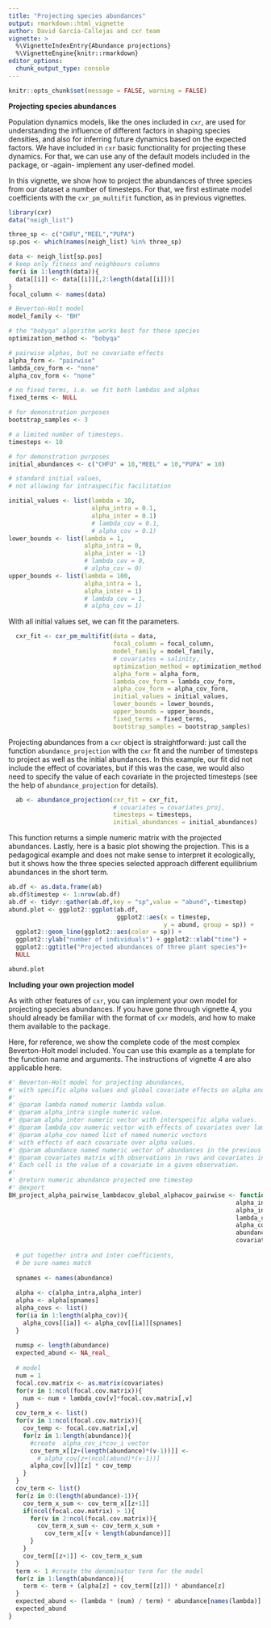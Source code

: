 ```yaml
---
title: "Projecting species abundances"
output: rmarkdown::html_vignette
author: David García-Callejas and cxr team
vignette: >
  %\VignetteIndexEntry{Abundance projections}
  %\VignetteEngine{knitr::rmarkdown}
editor_options: 
  chunk_output_type: console
---
```


```r
knitr::opts_chunk$set(message = FALSE, warning = FALSE)
```

**Projecting species abundances**

Population dynamics models, like the ones included in `cxr`, are used for understanding the influence of different factors in shaping species densities, and also for inferring future dynamics based on the expected factors. We have included in `cxr` basic functionality for projecting these dynamics. For that, we can use any of the default models included in the package, or -again- implement any user-defined model. 

In this vignette, we show how to project the abundances of three species from our dataset a number of timesteps. For that, we first estimate model coefficients with the `cxr_pm_multifit` function, as in previous vignettes. 

```r
library(cxr)
data("neigh_list")

three_sp <- c("CHFU","MEEL","PUPA")
sp.pos <- which(names(neigh_list) %in% three_sp)

data <- neigh_list[sp.pos]
# keep only fitness and neighbours columns
for(i in 1:length(data)){
  data[[i]] <- data[[i]][,2:length(data[[i]])]
}
focal_column <- names(data)

# Beverton-Holt model
model_family <- "BH"

# the "bobyqa" algorithm works best for these species
optimization_method <- "bobyqa"

# pairwise alphas, but no covariate effects 
alpha_form <- "pairwise"
lambda_cov_form <- "none"
alpha_cov_form <- "none"

# no fixed terms, i.e. we fit both lambdas and alphas
fixed_terms <- NULL

# for demonstration purposes
bootstrap_samples <- 3

# a limited number of timesteps. 
timesteps <- 10

# for demonstration purposes
initial_abundances <- c("CHFU" = 10,"MEEL" = 10,"PUPA" = 10)

# standard initial values,
# not allowing for intraspecific facilitation

initial_values <- list(lambda = 10,
                       alpha_intra = 0.1,
                       alpha_inter = 0.1)
                       # lambda_cov = 0.1,
                       # alpha_cov = 0.1)
lower_bounds <- list(lambda = 1,
                     alpha_intra = 0,
                     alpha_inter = -1)
                     # lambda_cov = 0,
                     # alpha_cov = 0)
upper_bounds <- list(lambda = 100,
                     alpha_intra = 1,
                     alpha_inter = 1)
                     # lambda_cov = 1,
                     # alpha_cov = 1)
```

With all initial values set, we can fit the parameters.

```r
  cxr_fit <- cxr_pm_multifit(data = data,
                             focal_column = focal_column,
                             model_family = model_family,
                             # covariates = salinity,
                             optimization_method = optimization_method,
                             alpha_form = alpha_form,
                             lambda_cov_form = lambda_cov_form,
                             alpha_cov_form = alpha_cov_form,
                             initial_values = initial_values,
                             lower_bounds = lower_bounds,
                             upper_bounds = upper_bounds,
                             fixed_terms = fixed_terms,
                             bootstrap_samples = bootstrap_samples)
```

Projecting abundances from a `cxr` object is straightforward: just call the function `abundance_projection` with the `cxr` fit and the number of timesteps to project as well as the initial abundances. In this example, our fit did not include the effect of covariates, but if this was the case, we would also need to specify the value of each covariate in the projected timesteps (see the help of `abundance_projection` for details).

```r
  ab <- abundance_projection(cxr_fit = cxr_fit,
                             # covariates = covariates_proj,
                             timesteps = timesteps,
                             initial_abundances = initial_abundances)
```

This function returns a simple numeric matrix with the projected abundances. Lastly, here is a basic plot showing the projection. This is a pedagogical example and does not make sense to interpret it ecologically, but it shows how the three species selected approach different equilibrium abundances in the short term.

```r
ab.df <- as.data.frame(ab)
ab.df$timestep <- 1:nrow(ab.df)
ab.df <- tidyr::gather(ab.df,key = "sp",value = "abund",-timestep)
abund.plot <- ggplot2::ggplot(ab.df,
                              ggplot2::aes(x = timestep,
                                           y = abund, group = sp)) + 
  ggplot2::geom_line(ggplot2::aes(color = sp)) + 
  ggplot2::ylab("number of individuals") + ggplot2::xlab("time") +
  ggplot2::ggtitle("Projected abundances of three plant species")+
  NULL
```

```r
abund.plot
```

**Including your own projection model**

As with other features of `cxr`, you can implement your own model for projecting species abundances. If you have gone through vignette 4, you should already be familiar with the format of `cxr` models, and how to make them available to the package. 

Here, for reference, we show the complete code of the most complex Beverton-Holt model included. You can use this example as a template for the function name and arguments. The instructions of vignette 4 are also applicable here.

```r
#' Beverton-Holt model for projecting abundances,
#' with specific alpha values and global covariate effects on alpha and lambda
#'
#' @param lambda named numeric lambda value.
#' @param alpha_intra single numeric value.
#' @param alpha_inter numeric vector with interspecific alpha values.
#' @param lambda_cov numeric vector with effects of covariates over lambda.
#' @param alpha_cov named list of named numeric vectors 
#' with effects of each covariate over alpha values.
#' @param abundance named numeric vector of abundances in the previous timestep.
#' @param covariates matrix with observations in rows and covariates in named columns. 
#' Each cell is the value of a covariate in a given observation.
#'
#' @return numeric abundance projected one timestep
#' @export
BH_project_alpha_pairwise_lambdacov_global_alphacov_pairwise <- function(lambda,
                                                               alpha_intra,
                                                               alpha_inter,
                                                               lambda_cov,
                                                               alpha_cov,
                                                               abundance,
                                                               covariates){
  
  # put together intra and inter coefficients,
  # be sure names match
  
  spnames <- names(abundance)
  
  alpha <- c(alpha_intra,alpha_inter)
  alpha <- alpha[spnames]
  alpha_covs <- list()
  for(ia in 1:length(alpha_cov)){
    alpha_covs[[ia]] <- alpha_cov[[ia]][spnames]
  }
  
  numsp <- length(abundance)
  expected_abund <- NA_real_
  
  # model
  num = 1
  focal.cov.matrix <- as.matrix(covariates)
  for(v in 1:ncol(focal.cov.matrix)){
    num <- num + lambda_cov[v]*focal.cov.matrix[,v] 
  }
  cov_term_x <- list()
  for(v in 1:ncol(focal.cov.matrix)){
    cov_temp <- focal.cov.matrix[,v]
    for(z in 1:length(abundance)){
      #create  alpha_cov_i*cov_i vector
      cov_term_x[[z+(length(abundance)*(v-1))]] <- 
        # alpha_cov[z+(ncol(abund)*(v-1))] 
      alpha_cov[[v]][z] * cov_temp  
    }
  }
  cov_term <- list()
  for(z in 0:(length(abundance)-1)){
    cov_term_x_sum <- cov_term_x[[z+1]]
    if(ncol(focal.cov.matrix) > 1){
      for(v in 2:ncol(focal.cov.matrix)){
        cov_term_x_sum <- cov_term_x_sum + 
          cov_term_x[[v + length(abundance)]]
      } 
    }
    cov_term[[z+1]] <- cov_term_x_sum
  }
  term <- 1 #create the denominator term for the model
  for(z in 1:length(abundance)){
    term <- term + (alpha[z] + cov_term[[z]]) * abundance[z]  
  }
  expected_abund <- (lambda * (num) / term) * abundance[names(lambda)]
  expected_abund
}

```





